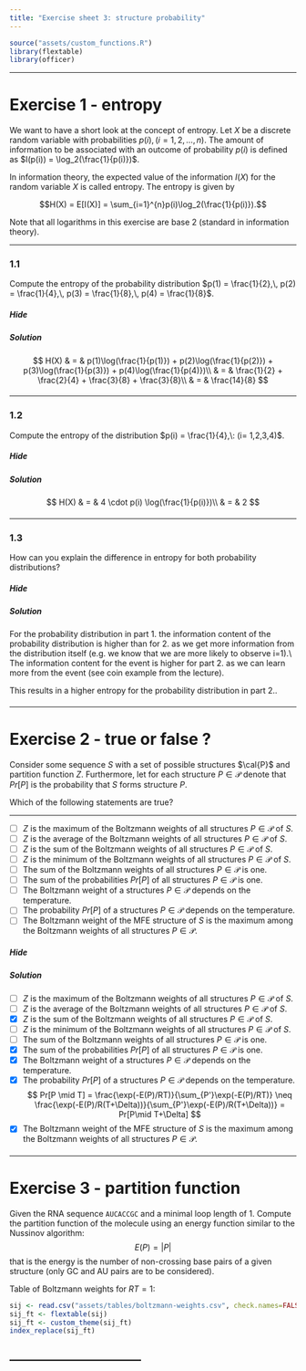 ```yaml
---
title: "Exercise sheet 3: structure probability"
---
```


```r
source("assets/custom_functions.R")
library(flextable)
library(officer)
```

---------------------------------

# Exercise 1 - entropy

We want to have a short look at the concept of entropy.
Let $X$ be a discrete random variable with probabilities $p(i), (i=1,2,\ldots,n)$.
The amount of information to be associated with an outcome of probability $p(i)$
is defined as $I(p(i)) = \log_2(\frac{1}{p(i)})$.

In information theory, the expected value of the information $I(X)$ for the random variable $X$ is called entropy.
The entropy is given by

$$H(X) = E[I(X)] = \sum_{i=1}^{n}p(i)\log_2(\frac{1}{p(i)}).$$

Note that all logarithms in this exercise are base 2 (standard in information theory).

---------------------------------

### 1.1

::: {.question data-latex=""}

Compute the entropy of the probability distribution $p(1) = \frac{1}{2},\, p(2) = \frac{1}{4},\, p(3) = \frac{1}{8},\, p(4) = \frac{1}{8}$.

:::

#### {.tabset}

##### Hide

##### Solution

::: {.answer data-latex=""}

$$
    H(X) & = & p(1)\log(\frac{1}{p(1)}) + p(2)\log(\frac{1}{p(2)}) + p(3)\log(\frac{1}{p(3)}) + p(4)\log(\frac{1}{p(4)})\\
         & = & \frac{1}{2} + \frac{2}{4} + \frac{3}{8} + \frac{3}{8}\\
         & = & \frac{14}{8}
$$

:::

#### {-}

---------------------------------

### 1.2

::: {.question data-latex=""}

Compute the entropy of the distribution $p(i) = \frac{1}{4},\: (i= 1,2,3,4)$.

:::

#### {.tabset}

##### Hide

##### Solution

::: {.answer data-latex=""}

$$
    H(X) & = & 4 \cdot p(i) \log(\frac{1}{p(i)})\\
         & = & 2
$$

:::

#### {-}

---------------------------------

### 1.3

::: {.question data-latex=""}

How can you explain the difference in entropy for both probability distributions?

:::

#### {.tabset}

##### Hide

##### Solution

::: {.answer data-latex=""}

For the probability distribution in part 1. the information content of the probability distribution is higher than for 2. as we get more information from the distribution itself (e.g. we know that we are more likely to observe i=1).\\
The information content for the event is higher for part 2. as we can learn more from the event (see coin example from the lecture).

This results in a higher entropy for the probability distribution in part 2..
:::

#### {-}

---------------------------------

# Exercise 2 - true or false ?

Consider some sequence $S$ with a set of possible structures
$\cal{P}$ and partition function $Z$. Furthermore, let for each
structure $P\in\mathcal{P}$ denote that $Pr[P]$ is the probability that $S$ forms
structure $P$.

Which of the following statements are true?

---------------------------------

::: {.question data-latex=""}

- [ ]  $Z$ is the maximum of the Boltzmann weights of all structures $P\in\mathcal{P}$ of $S$.
- [ ]  $Z$ is the average of the Boltzmann weights of all structures $P\in\mathcal{P}$ of $S$.
- [ ]  $Z$ is the sum of the Boltzmann weights of all structures $P\in\mathcal{P}$ of $S$.
- [ ]  $Z$ is the minimum of the Boltzmann weights of all structures $P\in\mathcal{P}$ of $S$.
- [ ]  The sum of the Boltzmann weights of all structures $P\in\mathcal{P}$ is one.
- [ ]  The sum of the probabilities $Pr[P]$ of all structures $P\in\mathcal{P}$ is one.
- [ ]  The Boltzmann weight of a structures $P\in\mathcal{P}$ depends on the temperature.
- [ ]  The probability $Pr[P]$ of a structures $P\in\mathcal{P}$ depends on the temperature.
- [ ]  The Boltzmann weight of the MFE structure of $S$ is the maximum among the Boltzmann weights of all structures $P\in\mathcal{P}$.

:::

#### {.tabset}

##### Hide

##### Solution

::: {.answer data-latex=""}

- [ ]  $Z$ is the maximum of the Boltzmann weights of all structures $P\in\mathcal{P}$ of $S$.
- [ ]  $Z$ is the average of the Boltzmann weights of all structures $P\in\mathcal{P}$ of $S$.
- [x]  $Z$ is the sum of the Boltzmann weights of all structures $P\in\mathcal{P}$ of $S$.
- [ ]  $Z$ is the minimum of the Boltzmann weights of all structures $P\in\mathcal{P}$ of $S$.
- [ ]  The sum of the Boltzmann weights of all structures $P\in\mathcal{P}$ is one.
- [x]  The sum of the probabilities $Pr[P]$ of all structures $P\in\mathcal{P}$ is one.
- [x]  The Boltzmann weight of a structures $P\in\mathcal{P}$ depends on the temperature.
- [x]  The probability $Pr[P]$ of a structures $P\in\mathcal{P}$ depends on the temperature.
$$
 Pr[P \mid T] = \frac{\exp(-E(P)/RT)}{\sum_{P'}\exp(-E(P)/RT)}
 \neq
 \frac{\exp(-E(P)/R(T+\Delta))}{\sum_{P'}\exp(-E(P)/R(T+\Delta))} =
 Pr[P\mid T+\Delta]
$$
- [x]  The Boltzmann weight of the MFE structure of $S$ is the maximum among the Boltzmann weights of all structures $P\in\mathcal{P}$.

:::

#### {-}

---------------------------------

# Exercise 3 - partition function

Given the RNA sequence `AUCACCGC` and a minimal loop length of $1$.
Compute the partition function of the molecule using an energy function similar to the Nussinov algorithm:
$$
	E(P) = |P|
$$
that is the energy is the number of non-crossing base pairs of a given structure
(only GC and AU pairs are to be considered).

Table of Boltzmann weights for $RT = 1$:

```r
sij <- read.csv("assets/tables/boltzmann-weights.csv", check.names=FALSE, sep=";")
sij_ft <- flextable(sij)
sij_ft <- custom_theme(sij_ft)
index_replace(sij_ft)
```

---------------------------------
---------------------------------

<script src="assets/js/scripts.js"></script>
